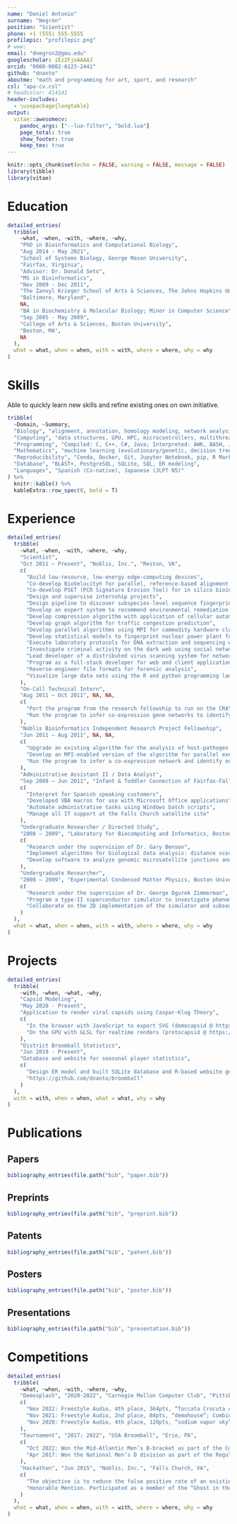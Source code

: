 ```yaml
---
name: "Daniel Antonio"
surname: "Negrón"
position: "Scientist"
phone: +1 (555) 555-5555
profilepic: "profilepic.png"
# www:
email: "dnegron2@gmu.edu"
googlescholar: iEz2FjoAAAAJ
orcid: "0000-0002-6123-2441"
github: "dnanto"
aboutme: "math and programming for art, sport, and research"
csl: "apa-cv.csl"
# headcolor: 414141
header-includes: 
  - \usepackage{longtable}
output: 
  vitae::awesomecv:
    pandoc_args: ["--lua-filter", "bold.lua"]
    page_total: true
    show_footer: true
    keep_tex: true
---
```


```r
knitr::opts_chunk$set(echo = FALSE, warning = FALSE, message = FALSE)
library(tibble)
library(vitae)
```

# Education

```r
detailed_entries(
  tribble(
    ~what, ~when, ~with, ~where, ~why,
    "PhD in Bioinformatics and Computational Biology",
    "Aug 2014 - May 2021",
    "School of Systems Biology, George Mason University",
    "Fairfax, Virginia",
    "Advisor: Dr. Donald Seto",
    "MS in Bioinformatics",
    "Nov 2009 - Dec 2011",
    "The Zanvyl Krieger School of Arts & Sciences, The Johns Hopkins University",
    "Baltimore, Maryland",
    NA,
    "BA in Biochemistry & Molecular Biology; Minor in Computer Science",
    "Sep 2005 - May 2009",
    "College of Arts & Sciences, Boston University",
    "Boston, MA",
    NA
  ),
  what = what, when = when, with = with, where = where, why = why
)
```

# Skills

Able to quickly learn new skills and refine existing ones on own initiative.

```r
tribble(
  ~Domain, ~Summary,
  "Biology", "alignment, annotation, homology modeling, network analysis, PCR assay, phylogenetics",
  "Computing", "data structures, GPU, HPC, microcontrollers, multithreading, numerical methods, parallel, UI",
  "Programming", "Compiled: C, C++, C#, Java; Interpreted: AWK, BASH, JavaScript, jq, perl, python; Coreutils",
  "Mathematics", "machine learning (evolutionary/genetic, decision trees), signed-distance functions, stats",
  "Reproducibility", "Conda, Docker, Git, Jupyter Notebook, pip, R Markdown, Snakemake, Spack, Zotero",
  "Database", "BLAST+, PostgreSQL, SQLite, SQL, ER modeling",
  "Languages", "Spanish (Co-native), Japanese (JLPT N5)"
) %>%
  knitr::kable() %>%
  kableExtra::row_spec(0, bold = T)
```

# Experience

```r
detailed_entries(
  tribble(
    ~what, ~when, ~with, ~where, ~why,
    "Scientist", 
    "Oct 2011 – Present", "Noblis, Inc.", "Reston, VA",
    c(
      "Build low-resource, low-energy edge-computing devices",
      "Co-develop BioVelocity® for parallel, reference-based alignment of next-generation sequence reads",
      "Co-develop PSET (PCR Signature Erosion Tool) for in silico bioinformatic analysis of PCR assays",
      "Design and supervise internship projects",
      "Design pipeline to discover subspecies-level sequence fingerprints using probabilistic data structures",
      "Develop an expert system to recommend environmental remediation methods to reduce well-water contamination",
      "Develop compression algorithm with application of cellular automata and genetic algorithms",
      "Develop graph algorithm for traffic congestion prediction",
      "Develop parallel algorithms using MPI for commodity hardware clusters and compiler directives for the CRAY XMT 2",
      "Develop statistical models to fingerprint nuclear power plant fuel rods",
      "Execute laboratory protocols for DNA extraction and sequencing with the MinION",
      "Investigate criminal activity on the dark web using social network analysis",
      "Lead developer of a distributed virus scanning system for network traffic based on containerized microservices",
      "Program as a full-stack developer for web and client applications, such as laboratory and data management software",
      "Reverse-engineer file formats for forensic analysis",
      "Visualize large data sets using the R and python programming languages"
    ),
    "On-Call Technical Intern", 
    "Aug 2011 – Oct 2011", NA, NA,
    c(
      "Port the program from the research fellowship to run on the CRAY XMT 2 supercomputer",
      "Run the program to infer co-expression gene networks to identify virulence factors from P. aeroginosa microarray data"
    ),
    "Noblis Bioinformatics Independent Research Project Fellowship",
    "Jun 2011 – Aug 2011", NA, NA,
    c(
      "Upgrade an existing algorithm for the analysis of host-pathogen interaction networks from microarray data",
      "Develop an MPI-enabled version of the algorithm for parallel execution",
      "Run the program to infer a co-expression network and identify network motifs from human-plague microarray data"
    ),
    "Administrative Assistant II / Data Analyst",
    "Sep 2009 – Jun 2011", "Infant & Toddler Connection of Fairfax-Falls Church", "Fairfax, VA",
    c(
      "Interpret for Spanish speaking customers",
      "Developed VBA macros for use with Microsoft Office applications",
      "Automate administrative tasks using Windows batch scripts",
      "Manage all IT support at the Falls Church satellite site"
    ),
    "Undergraduate Researcher / Directed Study",
    "2008 – 2009", "Laboratory for Biocomputing and Informatics, Boston University", "Boston, MA",
    c(
      "Research under the supervision of Dr. Gary Benson",
      "Implement algorithms for biological data analysis: distance scoring, sequence alignment, and spaced-seed searching",
      "Develop software to analyze genomic microsatellite junctions and trace tandem repeat evolution"
    ),
    "Undergraduate Researcher", 
    "2008 – 2009", "Experimental Condensed Matter Physics, Boston University", "Boston, MA",
    c(
      "Research under the supervision of Dr. George Ogurek Zimmerman",
      "Program a type-II superconductor simulator to investigate phenomena related to the Josephson Effect",
      "Collaborate on the 2D implementation of the simulator and subsequently developed the 3D version"
    )
  ),
  what = what, when = when, with = with, where = where, why = why
)
```

# Projects

```r
detailed_entries(
  tribble(
    ~with, ~when, ~what, ~why,
    "Capsid Modeling",
    "May 2020 - Present",
    "Application to render viral capsids using Caspar-Klug Theory",
    c(
      "In the browser with JavaScript to export SVG (democapsid @ https://dnanto.github.io/democapsid/capsid.html).",
      "On the GPU with GLSL for realtime renders (protocapsid @ https://www.shadertoy.com/view/dlsGRH)."
    ),
    "District Broomball Statistics",
    "Jun 2019 - Present",
    "Database and website for seasonal player statistics",
    c(
      "Design ER model and built SQLite database and R-based website generation code.",
      "https://github.com/dnanto/broomball"
    )
  ),
  with = with, when = when, what = what, why = why
)
```

# Publications

## Papers

```r
bibliography_entries(file.path("bib", "paper.bib"))
```

## Preprints

```r
bibliography_entries(file.path("bib", "preprint.bib"))
```

## Patents

```r
bibliography_entries(file.path("bib", "patent.bib"))
```

## Posters

```r
bibliography_entries(file.path("bib", "poster.bib"))
```

## Presentations

```r
bibliography_entries(file.path("bib", "presentation.bib"))
```

# Competitions

```r
detailed_entries(
  tribble(
    ~what, ~when, ~with, ~where, ~why,
    "Demosplash", "2020-2022", "Carnegie Mellon Computer Club", "Pittsburgh, PA",
    c(
      "Nov 2022: Freestyle Audio, 4th place, 364pts, “Toccata Crocuta crocuta”",
      "Nov 2021: Freestyle Audio, 2nd place, 84pts, “demohouse”; Combined Demo, 5th place, 106pts, “democapsid”",
      "Nov 2020: Freestyle Audio, 4th place, 120pts, “sodium vapor sky”"
    ),
    "Tournament", "2017; 2022", "USA Broomball", "Erie, PA",
    c(
      "Oct 2022: Won the Mid-Atlantic Men’s B-bracket as part of the Corruption team representing Washington, D.C.",
      "Apr 2017: Won the National Men’s D division as part of the Regulators team representing Washington, D.C."
    ),
    "Hackathon", "Jun 2015", "Noblis, Inc.", "Falls Church, VA",
    c(
      "The objective is to reduce the false positive rate of an existing recall management system for healthcare systems.",
      "Honorable Mention. Participated as a member of the “Ghost in the Shell Script” team."
    )
  ),
  what = what, when = when, with = with, where = where, why = why
)
```
